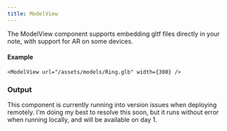 ```yaml
---
title: ModelView
---
```



The ModelView component supports embedding gltf files directly in your note, with support for AR on some devices.

#### Example

```mdx
<ModelView url="/assets/models/Ring.glb" width={300} />
```

### Output


<Hint note>
 This component is currently running into version issues when deploying remotely. I'm doing my best to resolve this soon, but it runs without error when running locally, and will be available on day 1.
</Hint>


<TypeDoc 
    propsTitle
    name="ModelViewProps"
/>
